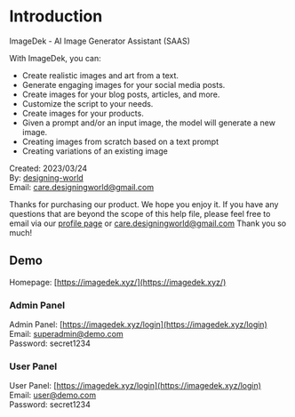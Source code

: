 # Introduction

ImageDek - AI Image Generator Assistant (SAAS)

With ImageDek, you can:
* Create realistic images and art from a text.
* Generate engaging images for your social media posts.
* Create images for your blog posts, articles, and more.
* Customize the script to your needs.
* Create images for your products.
* Given a prompt and/or an input image, the model will generate a new image.
* Creating images from scratch based on a text prompt
* Creating variations of an existing image


Created: 2023/03/24 <br/>
By: [designing-world](https://themeforest.net/user/designing-world) <br/>
Email: [care.designingworld@gmail.com](mailto:care.designingworld@gmail.com) <br/>

Thanks for purchasing our product. We hope you enjoy it. If you have any questions that are beyond the scope of this help file, please feel free to email via our [profile page](https://codecanyon.net/user/designing-world) or [care.designingworld@gmail.com](mailto:care.designingworld@gmail.com) Thank you so much!

## Demo
Homepage: [https://imagedek.xyz/](https://imagedek.xyz/) <br/>

### Admin Panel
Admin Panel: [https://imagedek.xyz/login](https://imagedek.xyz/login) <br/>
Email: superadmin@demo.com <br/>
Password: secret1234 <br/>

### User Panel
User Panel: [https://imagedek.xyz/login](https://imagedek.xyz/login) <br/>
Email: user@demo.com <br/>
Password: secret1234 <br/>